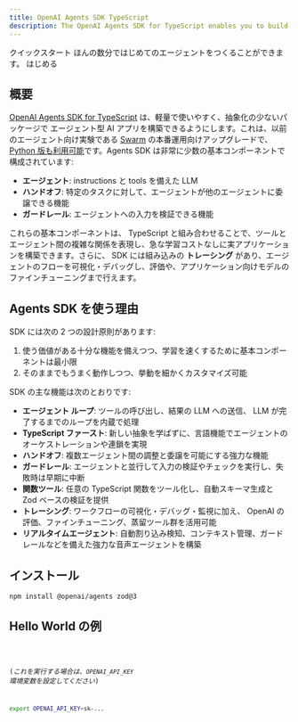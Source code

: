 ```yaml
---
title: OpenAI Agents SDK TypeScript
description: The OpenAI Agents SDK for TypeScript enables you to build agentic AI apps in a lightweight, easy-to-use package with very few abstractions.
---
```




<Hero>
  <Fragment slot="title">クイックスタート</Fragment>
  <Fragment slot="description">
    ほんの数分ではじめてのエージェントをつくることができます。
  </Fragment>
  <Fragment slot="cta">はじめる</Fragment>
</Hero>

## 概要

[OpenAI Agents SDK for TypeScript](https://github.com/openai/openai-agents-js) は、軽量で使いやすく、抽象化の少ないパッケージで エージェント型 AI アプリを構築できるようにします。これは、以前のエージェント向け実験である [Swarm](https://github.com/openai/swarm/tree/main) の本番運用向けアップグレードで、[Python 版も利用可能](https://github.com/openai/openai-agents-python)です。Agents SDK は非常に少数の基本コンポーネントで構成されています:

- **エージェント**: instructions と tools を備えた LLM
- **ハンドオフ**: 特定のタスクに対して、エージェントが他のエージェントに委譲できる機能
- **ガードレール**: エージェントへの入力を検証できる機能

これらの基本コンポーネントは、 TypeScript と組み合わせることで、ツールとエージェント間の複雑な関係を表現し、急な学習コストなしに実アプリケーションを構築できます。さらに、 SDK には組み込みの **トレーシング** があり、エージェントのフローを可視化・デバッグし、評価や、アプリケーション向けモデルのファインチューニングまで行えます。

## Agents SDK を使う理由

SDK には次の 2 つの設計原則があります:

1. 使う価値がある十分な機能を備えつつ、学習を速くするために基本コンポーネントは最小限
2. そのままでもうまく動作しつつ、挙動を細かくカスタマイズ可能

SDK の主な機能は次のとおりです:

- **エージェント ループ**: ツールの呼び出し、結果の LLM への送信、 LLM が完了するまでのループを内蔵で処理
- **TypeScript ファースト**: 新しい抽象を学ばずに、言語機能でエージェントのオーケストレーションや連鎖を実現
- **ハンドオフ**: 複数エージェント間の調整と委譲を可能にする強力な機能
- **ガードレール**: エージェントと並行して入力の検証やチェックを実行し、失敗時は早期に中断
- **関数ツール**: 任意の TypeScript 関数をツール化し、自動スキーマ生成と Zod ベースの検証を提供
- **トレーシング**: ワークフローの可視化・デバッグ・監視に加え、 OpenAI の評価、ファインチューニング、蒸留ツール群を活用可能
- **リアルタイムエージェント**: 自動割り込み検知、コンテキスト管理、ガードレールなどを備えた強力な音声エージェントを構築

## インストール

```bash
npm install @openai/agents zod@3
```

## Hello World の例

<Code lang="typescript" code={helloWorldExample} title="Hello World" />

(_これを実行する場合は、`OPENAI_API_KEY` 環境変数を設定してください_)

```bash
export OPENAI_API_KEY=sk-...
```
